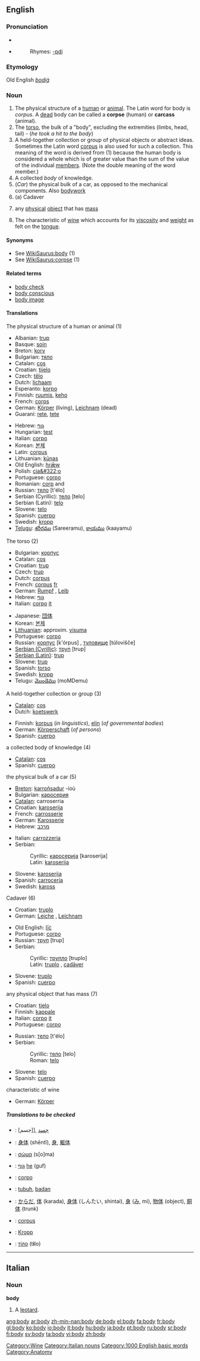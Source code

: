 {{wikipedia}}
==English==

{{rank|help|number|alone|340|body|point|letter|become}}

===Pronunciation===
*{{IPA|/'bɒdi/}}
*{{audio|en-us-body.ogg|Audio (US)}}
*:Rhymes: [[Rhymes:English:-ɒdi|-ɒdi]]
===Etymology===
Old English ''[[bodiġ]]''
===Noun===
{{en-noun-reg-y|bod|y}}

# The physical structure of a [[human]] or [[animal]]. The Latin word for body is ''corpus''. A [[dead]] body can be called a '''corpse''' (human) or '''carcass''' (animal).
# The [[torso]], the bulk of a "body", excluding the extremities (limbs, head, tail) - (''he took a hit to the body'')
# A held-together collection or group of physical objects or abstract ideas. Sometimes the Latin word [[corpus]] is also used for such a collection. This meaning of the word is derived from (1) because the human body is considered a whole which is of greater value than the sum of the value of the individual [[member]]s. (Note the double meaning of the word member.)
# A collected ''body'' of knowledge.
# (''Car'') the physical bulk of a car, as opposed to the mechanical components. Also [[bodywork]]
# (a) Cadaver
# {{physics}} any [[physical]] [[object]] that has [[mass]]
#[[Category:Wine]] The characteristic of [[wine]] which accounts for its [[viscosity]] and [[weight]] as felt on the [[tongue]].

====Synonyms====
*See [[WikiSaurus:body]] (1)
*See [[WikiSaurus:corpse]] (1)

====Related terms====
*[[body check]]
*[[body conscious]]
*[[body image]]

====Translations====
;The physical structure of a human or animal (1)
{{top}}
*Albanian: [[trup]] {{m}}
*Basque: [[soin]]
*Breton: [[korv]] {{m}}
*Bulgarian: [[тяло]] {{n}}
*Catalan: [[cos]] {{m}}
*Croatian: [[tijelo]] {{n}}
*Czech: [[tělo]] {{n}}
*Dutch: [[lichaam]] {{n}}
*Esperanto: [[korpo]]
*Finnish: [[ruumis]], [[keho]]
*French: [[corps]] {{m}}
*German: [[Körper]] {{m}} (living), [[Leichnam]] (dead)
*Guaraní: [[rete]], [[tete]]
{{mid}}
*Hebrew: [[גוף]] {{m}}
*Hungarian: [[test]]
*Italian: [[corpo]] {{m}}
*Korean: [[본체]]
*Latin: [[corpus]] {{n}}
*Lithuanian: [[kūnas]] {{m}}
*Old English: [[hræw|hrǣw]] {{m}}
*Polish: [[cia&#322;o]] {{n}}
*Portuguese: [[corpo]] {{m}}
*Romanian: [[corp]] {{f}} and {{m}}
*Russian: [[тело]] [t'élo] {{n}}
*Serbian (Cyrillic): [[тело]] [telo] {{n}}
*Serbian (Latin): [[telo]] {{n}}
*Slovene: [[telo]] {{n}}
*Spanish: [[cuerpo]] {{m}}
*Swedish: [[kropp]] {{c}}
*[[Telugu]]: [[శరీరము]] (Sareeramu), [[కాయము]] (kaayamu)
{{bottom}}

;The torso (2)
{{top}}
*Bulgarian: [[корпус]] {{m}}
*Catalan: [[cos]] {{m}}
*Croatian: [[trup]] {{m}}
*Czech: [[trup]] {{m}}
*Dutch: [[corpus]] {{n}}
*French: [[corpus]] [[:fr:corpus|fr]] {{m}}
*German: [[Rumpf]] {{m}}, [[Leib]] {{m}}
*Hebrew: [[גוף]] {{m}}
*Italian: [[corpo]] [[:it:corpo|it]] {{m}}
{{mid}}
*Japanese: [[団体]]
*Korean: [[본체]]
*[[Lithuanian]]: approxim. [[visuma]] {{f}}
*Portuguese: [[corpo]] {{m}}
*Russian: [[корпус]] [k'órpus] {{m}}, [[туловище]] [túlovišče] {{n}}
*[[Serbian (Cyrillic)]]: [[труп]] [trup] {{m}}
*[[Serbian (Latin)]]: [[trup]] {{m}}
*Slovene: [[trup]] {{m}}
*Spanish: [[torso]] {{m}}
*Swedish: [[kropp]] {{c}}
*Telugu: [[మొండెము]] (moMDemu)
{{bottom}}

;A held-together collection or group (3)
{{top}}
*[[Catalan]]: [[cos]] {{m}}
*Dutch: [[koetswerk]] {{n}}
{{mid}}
*Finnish: [[korpus]] (''in linguistics''), [[elin]] (''of governmental bodies'')
*German: [[Körperschaft]] (''of persons'') {{f}}
*Spanish: [[cuerpo]] {{m}}
{{bottom}}

;a collected body of knowledge (4)
{{top}}
*[[Catalan]]: [[cos]] {{m}}
*Spanish: [[cuerpo]] {{m}}
{{mid}}
{{bottom}}

;the physical bulk of a car (5)
{{top}}
*[[Breton]]: [[karroñsadur]] {{m}} -ioù
*Bulgarian: [[каросерия]] {{f}}
*[[Catalan]]: carroserria
*Croatian: [[karoserija]] {{f}}
*French: [[carrosserie]] {{f}}
*German: [[Karosserie]] {{f}}
*Hebrew: [[מרכב]] {{m}}
{{mid}}
*Italian: [[carrozzeria]] {{f}}
*Serbian:
*:Cyrillic: [[каросерија]] [karoserija] {{f}}
*:Latin: [[karoserija]] {{f}}
*Slovene: [[karoserija]] {{f}}
*Spanish: [[carrocería]] {{f}}
*Swedish: [[kaross]] {{c}}
{{bottom}}

;Cadaver (6)
{{top}}
*Croatian: [[truplo]] {{n}}
*German: [[Leiche]] {{f}}, [[Leichnam]] {{m}}
{{mid}}
*Old English: [[lic|līċ]] {{n}}
*Portuguese: [[corpo]] {{m}}
*Russian: [[труп]] [trup] {{m}}
*Serbian:
*:Cyrillic: [[трупло]] [truplo] {{n}}
*:Latin: [[truplo]] {{n}}, [[cadaver|cadāver]] {{n}}
*Slovene: [[truplo]] {{n}}
*Spanish: [[cuerpo]] {{m}}
{{bottom}}

;any physical object that has mass (7)
{{top}}
*Croatian: [[tjelo]] {{n}}
*Finnish: [[kappale]]
*Italian: [[corpo]] [[:it:corpo|it]] {{m}}
*Portuguese: [[corpo]] {{m}}
{{mid}}
*Russian: [[тело]] [t'élo] {{n}}
*Serbian:
*:Cyrillic: [[тело]] [telo] {{n}}
*:Roman: [[telo]] {{n}}
*Slovene: [[telo]] {{n}}
*Spanish: [[cuerpo]] {{m}}
{{bottom}}

;characteristic of wine
*German: [[Körper]] {{m}}

=====Translations to be checked=====
{{checktrans}}

*{{ttbc|Arabic}}: [جسم]], [[جسد]]
*{{ttbc|Chinese}}: [[身体]] (shēntǐ), [[身]], [[躯体]]
*{{ttbc|Greek}}: [[σώμα]] (s[o]ma)
*{{ttbc|Hebrew}}: [[גוף]] [[:he:גוף|he]] (guf)
*{{ttbc|Ido}}: [[corpo]]

*{{ttbc|Indonesian}}: [[tubuh]], [[badan]]
*{{ttbc|Japanese}}: [[からだ]], [[体]] (karada), [[身体]] (しんたい, shintai), [[身]] ([[み]], mi), [[物体]] (object), [[胴体]] (trunk)
*{{ttbc|Latin}}: [[corpus]]
*{{ttbc|Low Saxon}}: [[Kropp]] {{m}}
*{{ttbc|Ukrainian}}: [[тіло]] {{n}} (t'''i'''lo)

----

==Italian==

===Noun===
'''body''' {{m}}

# A [[leotard]].

[[Category:Italian nouns]]
[[Category:1000 English basic words]]
[[Category:Anatomy]]

[[ang:body]]
[[ar:body]]
[[zh-min-nan:body]]
[[de:body]]
[[el:body]]
[[fa:body]]
[[fr:body]]
[[gl:body]]
[[ko:body]]
[[io:body]]
[[it:body]]
[[hu:body]]
[[ja:body]]
[[pt:body]]
[[ru:body]]
[[sr:body]]
[[fi:body]]
[[sv:body]]
[[ta:body]]
[[vi:body]]
[[zh:body]]